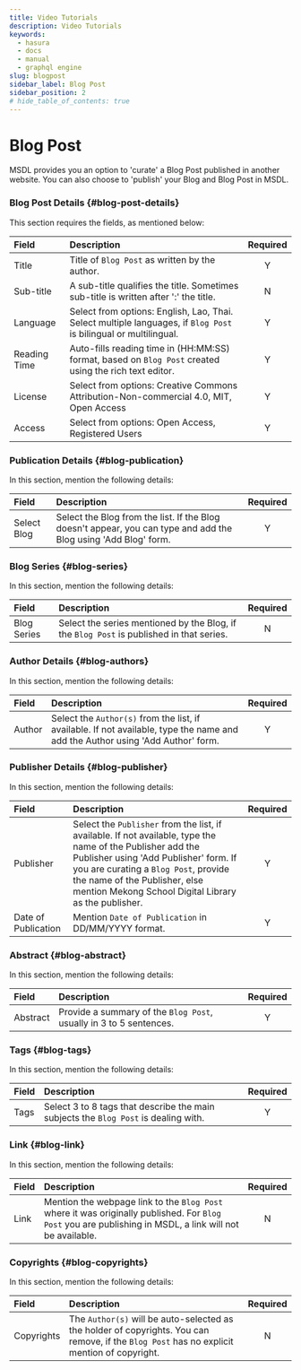 ```yaml
---
title: Video Tutorials
description: Video Tutorials
keywords:
  - hasura
  - docs
  - manual
  - graphql engine
slug: blogpost
sidebar_label: Blog Post
sidebar_position: 2
# hide_table_of_contents: true
---
```


# Blog Post


MSDL provides you an option to 'curate' a Blog Post published in another website. You can also choose to 'publish' your
Blog and Blog Post in MSDL.

### Blog Post Details {#blog-post-details}

This section requires the fields, as mentioned below:

<Thumbnail src="/img/blog/blog-post-details.png" alt="Curate or Publish Blog Post Details" />

| Field        | Description                                                                                                      | Required |
| :----------- | :--------------------------------------------------------------------------------------------------------------- | :------: |
| Title        | Title of `Blog Post` as written by the author.                                                                   |    Y     |
| Sub-title    | A sub-title qualifies the title. Sometimes sub-title is written after ':' the title.                             |    N     |
| Language     | Select from options: English, Lao, Thai. Select multiple languages, if `Blog Post` is bilingual or multilingual. |    Y     |
| Reading Time | Auto-fills reading time in (HH:MM:SS) format, based on `Blog Post` created using the rich text editor.           |    Y     |
| License      | Select from options: Creative Commons Attribution-Non-commercial 4.0, MIT, Open Access                           |    Y     |
| Access       | Select from options: Open Access, Registered Users                                                               |    Y     |

### Publication Details {#blog-publication}

In this section, mention the following details:

<Thumbnail src="/img/blog/blog-publication.png" alt="Curate or Publish Blog Post Details" />

| Field       | Description                                                                                                     | Required |
| :---------- | :-------------------------------------------------------------------------------------------------------------- | :------: |
| Select Blog | Select the Blog from the list. If the Blog doesn't appear, you can type and add the Blog using 'Add Blog' form. |    Y     |

### Blog Series {#blog-series}

In this section, mention the following details:

<Thumbnail src="/img/blog/blog-series.png" alt="Blog series curate publish blog" />

| Field       | Description                                                                              | Required |
| :---------- | :--------------------------------------------------------------------------------------- | :------: |
| Blog Series | Select the series mentioned by the Blog, if the `Blog Post` is published in that series. |    N     |

### Author Details {#blog-authors}

In this section, mention the following details:

<Thumbnail src="/img/blog/blog-authors.png" alt="Blog post authors" />

| Field  | Description                                                                                                                     | Required |
| :----- | :------------------------------------------------------------------------------------------------------------------------------ | :------: |
| Author | Select the `Author(s)` from the list, if available. If not available, type the name and add the Author using 'Add Author' form. |    Y     |

### Publisher Details {#blog-publisher}

In this section, mention the following details:

<Thumbnail src="/img/blog/blog-publisher.png" alt="Blog post publisher" />

| Field               | Description                                                                                                                                                                                                                                                                           | Required |
| :------------------ | :------------------------------------------------------------------------------------------------------------------------------------------------------------------------------------------------------------------------------------------------------------------------------------ | :------: |
| Publisher           | Select the `Publisher` from the list, if available. If not available, type the name of the Publisher add the Publisher using 'Add Publisher' form. If you are curating a `Blog Post`, provide the name of the Publisher, else mention Mekong School Digital Library as the publisher. |    Y     |
| Date of Publication | Mention `Date of Publication` in DD/MM/YYYY format.                                                                                                                                                                                                                                   |    Y     |

### Abstract {#blog-abstract}

In this section, mention the following details:

<Thumbnail src="/img/blog/blog-abstract.png" alt="Blog post abstract" />

| Field    | Description                                                        | Required |
| :------- | :----------------------------------------------------------------- | :------: |
| Abstract | Provide a summary of the `Blog Post`, usually in 3 to 5 sentences. |    Y     |

### Tags {#blog-tags}

In this section, mention the following details:

<Thumbnail src="/img/blog/blog-tags.png" alt="Blog tags" />

| Field | Description                                                                         | Required |
| :---- | :---------------------------------------------------------------------------------- | :------: |
| Tags  | Select 3 to 8 tags that describe the main subjects the `Blog Post` is dealing with. |    Y     |

### Link {#blog-link}

In this section, mention the following details:

<Thumbnail src="/img/blog/blog-link.png" alt="Blog link" />

| Field | Description                                                                                                                                              | Required |
| :---- | :------------------------------------------------------------------------------------------------------------------------------------------------------- | :------: |
| Link  | Mention the webpage link to the `Blog Post` where it was originally published. For `Blog Post` you are publishing in MSDL, a link will not be available. |    N     |

### Copyrights {#blog-copyrights}

In this section, mention the following details:

<Thumbnail src="/img/blog/blog-copyrights.png" alt="Blog link" />

| Field      | Description                                                                                                                                 | Required |
| :--------- | :------------------------------------------------------------------------------------------------------------------------------------------ | :------: |
| Copyrights | The `Author(s)` will be auto-selected as the holder of copyrights. You can remove, if the `Blog Post` has no explicit mention of copyright. |    N     |

